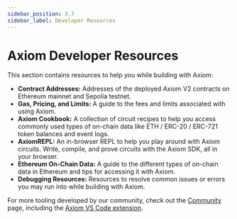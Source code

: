 ```yaml
---
sidebar_position: 3.7
sidebar_label: Developer Resources
---
```



# Axiom Developer Resources

This section contains resources to help you while building with Axiom:

- **Contract Addresses:** Addresses of the deployed Axiom V2 contracts on Ethereum mainnet and Sepolia testnet.
- **Gas, Pricing, and Limits:** A guide to the fees and limits associated with using Axiom.
- **Axiom Cookbook:** A collection of circuit recipes to help you access commonly used types of on-chain data like ETH / ERC-20 / ERC-721 token balances and event logs.
- **AxiomREPL:** An in-browser REPL to help you play around with Axiom circuits. Write, compile, and prove circuits with the Axiom SDK, all in your browser.
- **Ethereum On-Chain Data:** A guide to the different types of on-chain data in Ethereum and tips for accessing it with Axiom.
- **Debugging Resources:** Resources to resolve common issues or errors you may run into while building with Axiom.

For more tooling developed by our community, check out the [Community](/community/plugins/vscode) page, including the [Axiom VS Code extension](/community/plugins/vscode).

<DocCardList />
